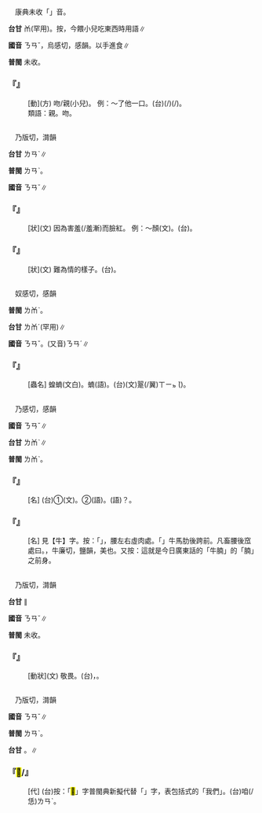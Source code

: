 
=={{ruby|唵|ㄋㄢˇ}}==

　康典未收「{{ruby|唵|ㄋㄢˇ}}」音。

'''台甘''' <rt>ㆰ</rt>(罕用)。按{{ruby|：|ㆰˊ}}，今餵小兒吃東西時用語∥

'''國音''' <rt>ㄋㄢˇ</rt>{{ruby|。|ㄢˇ}}，烏感切，感韻。以手進食∥

'''普閩''' 未收。

    

==='''『{{ruby|唵|ㄋㄢˇ}}』'''===
: [動](方) 吻/親(小兒)。 例：～了他一口。(台){{ruby|共|ㄍㄚ˫}}{{ruby|伊|ㄧ}}(/{{ruby|嬰|ㆥ}}{{ruby|/|ㆪ}}{{ruby|仔|ㄚ}}){{ruby|親|ㄐㄧㆬ}}{{ruby|一|ㄐㄧㆵ ͘}}{{ruby|下|·ㆤ˫}}{{ruby|啁|ㄐㄧㄨㆷ}}(/{{ruby|吸|ㄍㄧㄨㆷ}})。
:類語：親。吻。
:
    

=={{ruby|赧|ㄋㄢˇ}}==

　乃版切，潸韻

'''台甘''' <rt>ㄌㄢˋ</rt>∥

'''普閩''' <rt>ㄌㄢˋ</rt>。

'''國音''' <rt>ㄋㄢˇ</rt>∥

    

==='''『{{ruby|赧|ㄋㄢˇ}}』'''===
: [狀](文) 因為害羞(/羞漸)而臉紅。 例：～顏(文)。(台){{ruby|見|ㄍㆪ˪}}{{ruby|/|ㄍㄧㄢ˪}}{{ruby|笑|ㄒㄧㄠ˪}}{{ruby|面|ㆠㄧㄣ˫}}{{ruby|紅|ㄤˊ}}。
    

==='''『{{ruby|赧|ㄋㄢˇ}}{{ruby|然|ㄖㄢˊ}}』'''===
: [狀](文) 難為情的樣子。(台){{ruby|感|ㄍㆰˋ}}{{ruby|覺|ㄍㄚㆶ}}{{ruby|歹|ㄆㄞˋ}}{{ruby|/|ㄆㆮˋ}}{{ruby|勢|ㄙㆤ˪}}{{ruby|丌|ㆤ}}{{ruby|款|ㄎㄨㄢˋ}}。
    

=={{ruby|蝻|ㄋㄢˇ}}==

　奴感切，感韻

'''普閩''' <rt>ㄌㆰˋ</rt>。

'''台甘''' <rt>ㄌㆰˊ</rt>(罕用)∥

'''國音''' <rt>ㄋㄢˇ</rt>。(又音)<rt>ㄋㄢˊ</rt>∥

    

==='''『{{ruby|蝻|ㄋㄢˇ}}』'''===
: [蟲名] 蝗蝻(文白)。蝻{{ruby|子|·ㄗˇ}}(語)。(台)(文){{ruby|未|ㆠㄨㆤ˫}}{{ruby|/|ㆠㆤ˫}}{{ruby|發|ㄏㄨㄚㆵ}}翨(/翼)<rt>ㄒㄧㆵ ͘</rt>{{ruby|丌|ㆤ}}{{ruby|草|ㄘㄠˋ}}{{ruby|蜢|ㄇㆤㆷ}}({{ruby|仔|ㄚ}}){{ruby|囝|ㄍㆩˋ}}{{ruby|/|ㄍㄧㆩˋ}}。
    

=={{ruby|腩|ㄋㄢˇ}}==

　乃感切，感韻

'''國音''' <rt>ㄋㄢˇ</rt>∥

'''台甘''' <rt>ㄌㆰˋ</rt>∥

'''普閩''' <rt>ㄌㆰˋ</rt>。

    

==='''『{{ruby|腩|ㄋㄢˇ}}』'''===
: [名] (台)①(文){{ruby|肉|ㆠㄚㆷ}}{{ruby|乾|ㄍㄨㆩ}}。②(語){{ruby|豬|ㄉㄨ}}{{ruby|/|ㄉㄧ}}{{ruby|牛|ㆣㄨˊ}}{{ruby|丌|ㆤ}}{{ruby|肥|ㄅㄨㄧˊ}}{{ruby|軟|ㄋㆭˋ}}{{ruby|丌|ㆤ}}{{ruby|肉|ㆠㄚㆷ}}。{{ruby|<mark>&#xf9347;</mark>|ㄌㄧㆰˋ}}{{ruby|肚|ㄉㆦˋ}}(語)？。
    

==='''『{{ruby|牛|ㄋㄧㄡˊ}}{{ruby|腩|ㄋㄢˇ}}』'''===
: [名] 見【牛】字。按：「{{ruby|<mark>&#xf9347;</mark>|ㄑㄧㄢˇ}}」，腰左右虛肉處。「{{ruby|<mark>&#xf9347;</mark>|ㄑㄧㄢ}}」牛馬肋後跨前。凡畜腰後窊處曰{{ruby|<mark>&#xf9347;</mark>|ㄑㄧㄢ}}{{ruby|窩|ㄨㄛ}}。{{ruby|<mark>&#xf9347;</mark>|ㄑㄧㄢ}}，牛廉切，鹽韻，美也。又按：這就是今日廣東話的「牛腩」的「腩」之前身。
    

=={{ruby|戁|ㄋㄢˇ}}==

　乃版切，潸韻

'''台甘''' {{ruby|(文)|ㄌㄢˋ}}∥

'''國音''' <rt>ㄋㄢˇ</rt>∥

'''普閩''' 未收。

    

==='''『{{ruby|戁|ㄋㄢˇ}}』'''===
: [動狀](文) 敬畏。(台){{ruby|恭|ㄍㄧㆲ}}{{ruby|敬|ㄍㄧㄥ˪}}，{{ruby|驚|ㄍㄧㆩ}}{{ruby|惶|ㄏㆲˊ}}。
    

=={{ruby|咱|ㄋㄢˇ}}==

　乃版切，潸韻

'''國音''' <rt>ㄋㄢˇ</rt>∥

'''普閩''' <rt>ㄌㄢˋ</rt>。

'''台甘''' {{ruby|(文)|ㄗㄚ}}。{{ruby|(語)|ㄌㄢˋ}}∥

    

==='''『<mark>&#xffcf6;</mark>/{{ruby|咱|ㄋㄢˇ}}』'''===
: [代] (台)按：「<mark>&#xffcf6;</mark>」字普閩典新擬代替「{{ruby|咱|ㄌㄢˋ}}」字，表包括式的「我們」。(台)咱(/恁)<rt>ㄌㄢˋ</rt>。
    
